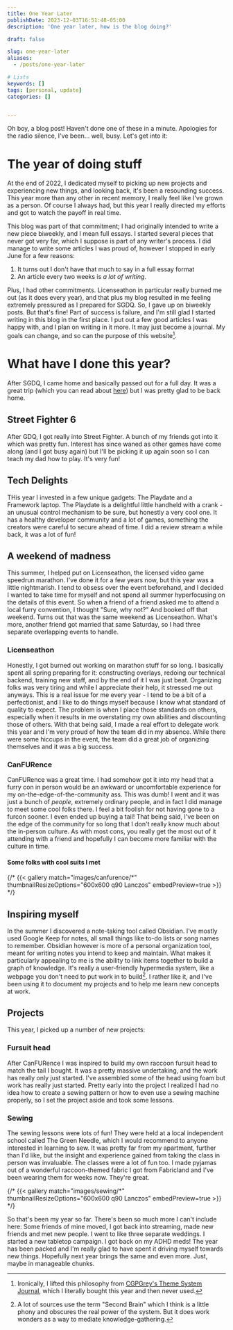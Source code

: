 ```yaml
---
title: One Year Later
publishDate: 2023-12-03T16:51:48-05:00
description: 'One year later, how is the blog doing?'

draft: false

slug: one-year-later
aliases:
  - /posts/one-year-later

# Lists
keywords: []
tags: [personal, update]
categories: []


---
```

Oh boy, a blog post! Haven't done one of these in a minute. Apologies for the radio silence, I've been... well, busy. Let's get into it:
# The year of doing stuff
At the end of 2022, I dedicated myself to picking up new projects and experiencing new things, and looking back, it's been a resounding success. This year more than any other in recent memory, I really feel like I've grown as a person. Of course I always had, but this year I really directed my efforts and got to watch the payoff in real time.

This blog was part of that commitment; I had originally intended to write a new piece biweekly, and I mean full essays. I started several pieces that never got very far, which I suppose is part of any writer's process. I did manage to write some articles I was proud of, however I stopped in early June for a few reasons:
1. It turns out I don't have that much to say in a full essay format
2. An article every two weeks is _a lot of writing_.

Plus, I had other commitments. Licenseathon in particular really burned me out (as it does every year), and that plus my blog resulted in me feeling extremely pressured as I prepared for SGDQ. So, I gave up on biweekly posts. But that's fine! Part of success is failure, and I'm still glad I started writing in this blog in the first place. I put out a few good articles I was happy with, and I plan on writing in it more. It may just become a journal. My goals can change, and so can the purpose of this website[^1].

# What have I done this year?
After SGDQ, I came home and basically passed out for a full day. It was a great trip (which you can read about [here](../sgdq-2023.md)) but I was pretty glad to be back home.
## Street Fighter 6
After GDQ, I got really into Street Fighter. A bunch of my friends got into it which was pretty fun. Interest has since waned as other games have come along (and I got busy again) but I'll be picking it up again soon so I can teach my dad how to play. It's very fun!
## Tech Delights
THis year I invested in a few unique gadgets: The Playdate and a Framework laptop. The Playdate is a delightful little handheld with a crank - an unusual control mechanism to be sure, but honestly a very cool one. It has a healthy developer community and a lot of games, something the creators were careful to secure ahead of time. I did a review stream a while back, it was a lot of fun!
<Twitch video="1994535783" />

## A weekend of madness
This summer, I helped put on Licenseathon, the licensed video game speedrun marathon. I've done it for a few years now, but this year was a little nightmarish. I tend to obsess over the event beforehand, and I decided I wanted to take time for myself and not spend all summer hyperfocusing on the details of this event. So when a friend of a friend asked me to attend a local furry convention, I thought "Sure, why not?" And booked off that weekend. Turns out that was the same weekend as Licenseathon. What's more, another friend got married that same Saturday, so I had three separate overlapping events to handle.
### Licenseathon
Honestly, I got burned out working on marathon stuff for so long. I basically spent all spring preparing for it: constructing overlays, redoing our technical backend, training new staff, and by the end of it I was just beat. Organizing folks was very tiring and while I appreciate their help, it stressed me out anyways. This is a real issue for me every year - I tend to be a bit of a perfectionist, and I like to do things myself because I know what standard of quality to expect. The problem is when I place those standards on others, especially when it results in me overstating my own abilities and discounting those of others. With that being said, I made a real effort to delegate work this year and I'm very proud of how the team did in my absence. While there were some hiccups in the event, the team did a great job of organizing themselves and it was a big success.
### CanFURence
CanFURence was a great time. I had somehow got it into my head that a furry con in person would be an awkward or uncomfortable experience for my on-the-edge-of-the-community ass. This was dumb! I went and it was just a bunch of _people_, extremely ordinary people, and in fact I did manage to meet some cool folks there. I feel a bit foolish for not having gone to a furcon sooner. I even ended up buying a tail!
That being said, I've been on the edge of the community for so long that I don't really know much about the in-person culture. As with most cons, you really get the most out of it attending with a friend and hopefully I can become more familiar with the culture in time.

#### Some folks with cool suits I met
{/* {{< gallery match="images/canfurence/*" thumbnailResizeOptions="600x600 q90 Lanczos" embedPreview=true >}} */}

## Inspiring myself
In the summer I discovered a note-taking tool called Obsidian. I've mostly used Google Keep for notes, all small things like to-do lists or song names to remember. Obsidian however is more of a personal organization tool, meant for writing notes you intend to keep and maintain. What makes it particularly appealing to me is the ability to link items together to build a graph of knowledge. It's really a user-friendly hypermedia system, like a webpage you don't need to put work in to build[^2]. I rather like it, and I've been using it to document my projects and to help me learn new concepts at work.
## Projects
This year, I picked up a number of new projects:
### Fursuit head
After CanFURence I was inspired to build my own raccoon fursuit head to match the tail I bought. It was a pretty massive undertaking, and the work has really only just started. I've assembled some of the head using foam but work has really just started. Pretty early into the project I realized I had no idea how to create a sewing pattern or how to even use a sewing machine properly, so I set the project aside and took some lessons.
### Sewing
The sewing lessons were lots of fun! They were held at a local independent school called The Green Needle, which I would recommend to anyone interested in learning to sew. It was pretty far from my apartment, further than I'd like, but the insight and experience gained from taking the class in person was invaluable. The classes were a lot of fun too. I made pyjamas out of a wonderful raccoon-themed fabric I got from Fabricland and I've been wearing them for weeks now. They're great.

{/* {{< gallery match="images/sewing/*" thumbnailResizeOptions="600x600 q90 Lanczos" embedPreview=true >}} */}

So that's been my year so far. There's been so much more I can't include here: Some friends of mine moved, I got back into streaming, made new friends and met new people. I went to like three separate weddings. I started a new tabletop campaign. I got back on my ADHD meds! The year has been packed and I'm really glad to have spent it driving myself towards new things. Hopefully next year brings the same and even more. Just, maybe in manageable chunks.

[^1]: Ironically, I lifted this philosophy from [CGPGrey's Theme System Journal](https://www.youtube.com/watch?v=fSwpe8r50_o), which I literally bought this year and then never used.
[^2]: A lot of sources use the term "Second Brain" which I think is a little phony and obscures the real power of the system. But it does work wonders as a way to mediate knowledge-gathering.
